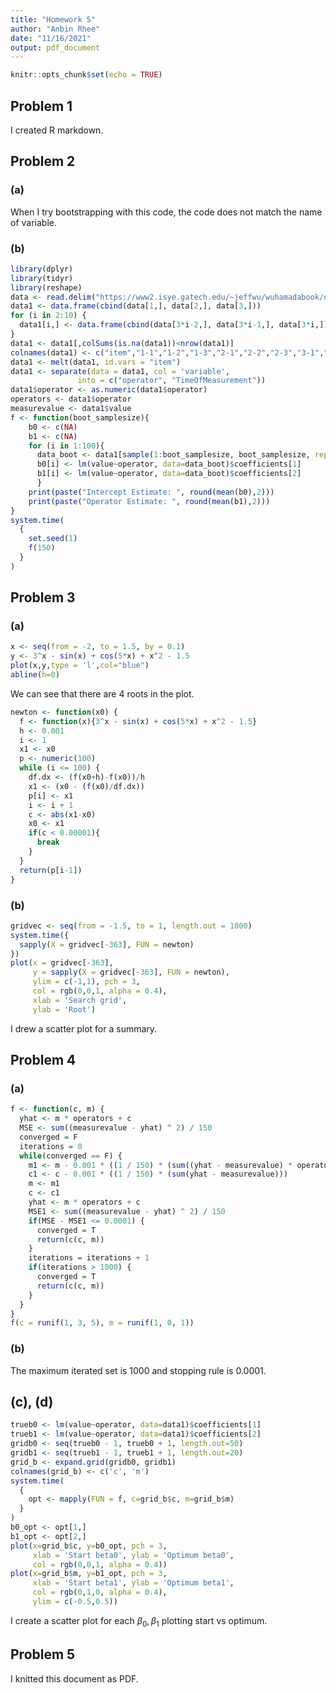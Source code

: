 ```yaml
---
title: "Homework 5"
author: "Anbin Rhee"
date: "11/16/2021"
output: pdf_document
---
```


```r
knitr::opts_chunk$set(echo = TRUE)
```

## Problem 1

I created R markdown.

## Problem 2

### (a)

When I try bootstrapping with this code, the code does not match the name of variable.

### (b)

```r
library(dplyr)
library(tidyr)
library(reshape)
data <- read.delim("https://www2.isye.gatech.edu/~jeffwu/wuhamadabook/data/Sensory.dat", header = FALSE, skip = 2, sep=" ")
data1 <- data.frame(cbind(data[1,], data[2,], data[3,]))
for (i in 2:10) {
  data1[i,] <- data.frame(cbind(data[3*i-2,], data[3*i-1,], data[3*i,]))
}
data1 <- data1[,colSums(is.na(data1))<nrow(data1)] 
colnames(data1) <- c("item","1-1","1-2","1-3","2-1","2-2","2-3","3-1","3-2","3-3","4-1","4-2","4-3","5-1","5-2","5-3")
data1 <- melt(data1, id.vars = "item")
data1 <- separate(data = data1, col = 'variable', 
               into = c("operator", "TimeOfMeasurement"))
data1$operator <- as.numeric(data1$operator)
operators <- data1$operator
measurevalue <- data1$value
f <- function(boot_samplesize){
    b0 <- c(NA)
    b1 <- c(NA)
    for (i in 1:100){
      data_boot <- data1[sample(1:boot_samplesize, boot_samplesize, replace = TRUE),]
      b0[i] <- lm(value~operator, data=data_boot)$coefficients[1] 
      b1[i] <- lm(value~operator, data=data_boot)$coefficients[2]
      }
    print(paste("Intercept Estimate: ", round(mean(b0),2)))
    print(paste("Operator Estimate: ", round(mean(b1),2)))
} 
system.time(
  {
    set.seed(1)
    f(150)
  }
)
```


## Problem 3

### (a)

```r
x <- seq(from = -2, to = 1.5, by = 0.1)
y <- 3^x - sin(x) + cos(5*x) + x^2 - 1.5
plot(x,y,type = 'l',col="blue")
abline(h=0)
```

We can see that there are 4 roots in the plot.

```r
newton <- function(x0) {
  f <- function(x){3^x - sin(x) + cos(5*x) + x^2 - 1.5}
  h <- 0.001
  i <- 1 
  x1 <- x0
  p <- numeric(100)
  while (i <= 100) { 
    df.dx <- (f(x0+h)-f(x0))/h
    x1 <- (x0 - (f(x0)/df.dx))
    p[i] <- x1
    i <- i + 1
    c <- abs(x1-x0)
    x0 <- x1
    if(c < 0.00001){
      break
    } 
  }
  return(p[i-1])
}
```


### (b)

```r
gridvec <- seq(from = -1.5, to = 1, length.out = 1000)
system.time({
  sapply(X = gridvec[-363], FUN = newton)
})
plot(x = gridvec[-363], 
     y = sapply(X = gridvec[-363], FUN = newton),
     ylim = c(-1,1), pch = 3, 
     col = rgb(0,0,1, alpha = 0.4),
     xlab = 'Search grid',
     ylab = 'Root')
```

I drew a scatter plot for a summary.


## Problem 4
### (a)


```r
f <- function(c, m) {
  yhat <- m * operators + c
  MSE <- sum((measurevalue - yhat) ^ 2) / 150
  converged = F
  iterations = 0
  while(converged == F) {
    m1 <- m - 0.001 * ((1 / 150) * (sum((yhat - measurevalue) * operators)))
    c1 <- c - 0.001 * ((1 / 150) * (sum(yhat - measurevalue)))
    m <- m1
    c <- c1
    yhat <- m * operators + c
    MSE1 <- sum((measurevalue - yhat) ^ 2) / 150
    if(MSE - MSE1 <= 0.0001) {
      converged = T
      return(c(c, m))
    }
    iterations = iterations + 1
    if(iterations > 1000) {
      converged = T
      return(c(c, m))
    }
  }
}
f(c = runif(1, 3, 5), m = runif(1, 0, 1))
```

### (b)

The maximum iterated set is 1000 and stopping rule is $0.0001$.

## (c), (d)

```r
trueb0 <- lm(value~operator, data=data1)$coefficients[1] 
trueb1 <- lm(value~operator, data=data1)$coefficients[2]
gridb0 <- seq(trueb0 - 1, trueb0 + 1, length.out=50)
gridb1 <- seq(trueb1 - 1, trueb1 + 1, length.out=20)
grid_b <- expand.grid(gridb0, gridb1)
colnames(grid_b) <- c('c', 'm')
system.time(
  {
    opt <- mapply(FUN = f, c=grid_b$c, m=grid_b$m)
  }
)
b0_opt <- opt[1,]
b1_opt <- opt[2,]
plot(x=grid_b$c, y=b0_opt, pch = 3,
     xlab = 'Start beta0', ylab = 'Optimum beta0',
     col = rgb(0,0,1, alpha = 0.4))
plot(x=grid_b$m, y=b1_opt, pch = 3,
     xlab = 'Start beta1', ylab = 'Optimum beta1',
     col = rgb(0,1,0, alpha = 0.4),
     ylim = c(-0.5,0.5))
```

I create a scatter plot for each $\beta_0, \beta_1$ plotting start vs optimum. 

## Problem 5

I knitted this document as PDF.